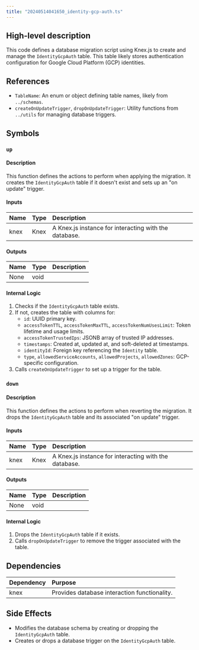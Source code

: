 ```yaml
---
title: "20240514041650_identity-gcp-auth.ts"
---
```


## High-level description
This code defines a database migration script using Knex.js to create and manage the `IdentityGcpAuth` table. This table likely stores authentication configuration for Google Cloud Platform (GCP) identities.

## References
- `TableName`: An enum or object defining table names, likely from `../schemas`.
- `createOnUpdateTrigger`, `dropOnUpdateTrigger`: Utility functions from `../utils` for managing database triggers.

## Symbols

### `up`
#### Description
This function defines the actions to perform when applying the migration. It creates the `IdentityGcpAuth` table if it doesn't exist and sets up an "on update" trigger.

#### Inputs
| Name | Type | Description |
|:-----|:-----|:------------|
| knex | Knex | A Knex.js instance for interacting with the database. |

#### Outputs
| Name | Type | Description |
|:-----|:-----|:------------|
| None | void |  |

#### Internal Logic
1. Checks if the `IdentityGcpAuth` table exists.
2. If not, creates the table with columns for:
    - `id`: UUID primary key.
    - `accessTokenTTL`, `accessTokenMaxTTL`, `accessTokenNumUsesLimit`: Token lifetime and usage limits.
    - `accessTokenTrustedIps`: JSONB array of trusted IP addresses.
    - `timestamps`: Created at, updated at, and soft-deleted at timestamps.
    - `identityId`: Foreign key referencing the `Identity` table.
    - `type`, `allowedServiceAccounts`, `allowedProjects`, `allowedZones`: GCP-specific configuration.
3. Calls `createOnUpdateTrigger` to set up a trigger for the table.

### `down`
#### Description
This function defines the actions to perform when reverting the migration. It drops the `IdentityGcpAuth` table and its associated "on update" trigger.

#### Inputs
| Name | Type | Description |
|:-----|:-----|:------------|
| knex | Knex | A Knex.js instance for interacting with the database. |

#### Outputs
| Name | Type | Description |
|:-----|:-----|:------------|
| None | void |  |

#### Internal Logic
1. Drops the `IdentityGcpAuth` table if it exists.
2. Calls `dropOnUpdateTrigger` to remove the trigger associated with the table.

## Dependencies
| Dependency | Purpose |
|:-----------|:--------|
| knex | Provides database interaction functionality. |

## Side Effects
- Modifies the database schema by creating or dropping the `IdentityGcpAuth` table.
- Creates or drops a database trigger on the `IdentityGcpAuth` table. 
